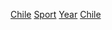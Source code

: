 {{Cat main|智利體育}}

[[Category:各年份各國體育|Chile]]
[[Category:依年份劃分的智利|Sport]]
[[Category:智利體育|Year]]
[[Category:各年份南美洲體育|Chile]]